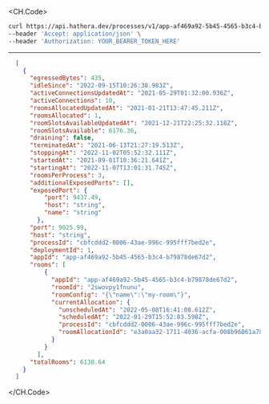 
<CH.Code>
```bash Example Request
curl https://api.hathora.dev/processes/v1/app-af469a92-5b45-4565-b3c4-b79878de67d2/list/running \
--header 'Accept: application/json' \
--header 'Authorization: YOUR_BEARER_TOKEN_HERE'
```
---

```json Example Response
  [
    {
      "egressedBytes": 435,
      "idleSince": "2022-09-15T10:26:38.983Z",
      "activeConnectionsUpdatedAt": "2021-05-29T01:32:00.936Z",
      "activeConnections": 10,
      "roomsAllocatedUpdatedAt": "2021-01-21T13:47:45.211Z",
      "roomsAllocated": 1,
      "roomSlotsAvailableUpdatedAt": "2021-12-21T22:25:32.118Z",
      "roomSlotsAvailable": 6176.36,
      "draining": false,
      "terminatedAt": "2021-06-13T21:27:19.513Z",
      "stoppingAt": "2022-11-02T05:52:32.111Z",
      "startedAt": "2021-09-01T10:36:21.641Z",
      "startingAt": "2022-11-07T13:01:31.745Z",
      "roomsPerProcess": 3,
      "additionalExposedPorts": [],
      "exposedPort": {
          "port": 9437.49,
          "host": "string",
          "name": "string"
        },
      "port": 9025.99,
      "host": "string",
      "processId": "cbfcddd2-0006-43ae-996c-995fff7bed2e",
      "deploymentId": 1,
      "appId": "app-af469a92-5b45-4565-b3c4-b79878de67d2",
      "rooms": [
          {
            "appId": "app-af469a92-5b45-4565-b3c4-b79878de67d2",
            "roomId": "2swovpy1fnunu",
            "roomConfig": "{\"name\":\"my-room\"}",
            "currentAllocation": {
              "unscheduledAt": "2022-05-08T16:41:08.612Z",
              "scheduledAt": "2022-01-29T15:52:03.598Z",
              "processId": "cbfcddd2-0006-43ae-996c-995fff7bed2e",
              "roomAllocationId": "e3a0aa32-1711-4036-acfa-008b96061a78"
            }
          }
        ],
      "totalRooms": 6130.64
    }
  ]
```
</CH.Code>

